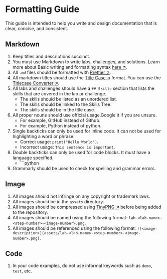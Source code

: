 # Formatting Guide

This guide is intended to help you write and design documentation that is clear, concise, and consistent.

## Markdown

1. Keep titles and descriptions succinct.
2. You must use Markdown to write labs, challenges, and solutions. Learn more about Basic writing and formatting syntax [here ↗](https://docs.github.com/en/get-started/writing-on-github/getting-started-with-writing-and-formatting-on-github/basic-writing-and-formatting-syntax).
3. All `.md` files should be formatted with [Prettier ↗](https://prettier.io/).
4. All markdown titles should use the [Title Case ↗](https://en.wikipedia.org/wiki/Title_case) format. You can use the [Titlecase Converter ↗](https://titlecaseconverter.com/).
5. All labs and challenges should have a `## Skills` section that lists the skills that are covered in the lab or challenge.
   - The skills should be listed as an unordered list.
   - The skills should be linked to the Skills Tree.
   - The skills should be in the title case.
6. All proper nouns should use official usage.Google it if you are unsure.
   - For example, GitHub instead of Github.
   - For example, Python instead of python.
7. Single backticks can only be used for inline code. It can not be used for highlighting a word or phrase.
   - Correct usage: `print("Hello World")`.
   - Incorrect usage: `This sentence is important`.
8. Double backticks can only be used for code blocks. It must have a language specified.
   - \`\`\`python
9. Grammarly should be used to check for spelling and grammar errors.

## Image

1. All images should not infringe on any copyright or trademark laws.
2. All images should be in the `assets` directory.
3. All images should be compressed using [TinyPNG ↗](https://tinypng.com/) before being added to the repository.
4. All images should be named using the following format: `lab-<lab-name>-<step-number>-<image-number>.png`.
5. All images should be referenced using the following format: `![<image-description>](assets/lab-<lab-name>-<step-number>-<image-number>.png)`.

## Code

1. In your code examples, do not use informal keywords such as `demo`, `test`, etc.
